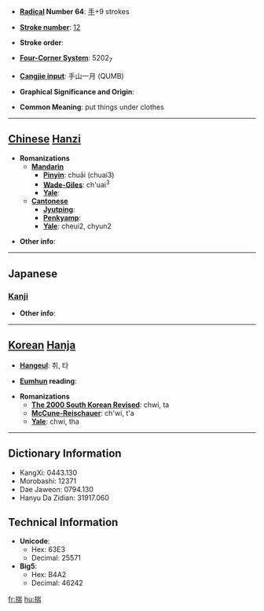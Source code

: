 * '''[[Wiktionary:Chinese radical index| Radical]] Number 64''': [[Wiktionary:Chinese radical index 手|手]]+9 strokes

* '''[[Wiktionary:Chinese total strokes index|Stroke number]]''': [[Wiktionary:Chinese total strokes index 12|12]]

* '''Stroke order''': 

* '''[[Wiktionary:Chinese four corner index|Four-Corner System]]''': 5202<sub>7</sub>

* '''[[Wiktionary:Chinese Cangjie index|Cangjie input]]''': 手山一月 (QUMB)

* '''Graphical Significance and Origin''': 

* '''Common Meaning''': put things under clothes

----

== [[Chinese]] [[Hanzi]] ==

* '''Romanizations'''
** '''[[Mandarin]]'''
*** '''[[Pinyin]]''': chuǎi (chuai3)
*** '''[[Wade-Giles]]''': ch'uai<sup>3</sup>
*** '''[[Yale]]''': 
** '''[[Cantonese]]'''
*** '''[[Jyutping]]''':
*** '''[[Penkyamp]]''': 
*** '''[[Yale]]''': cheui2, chyun2

* '''Other info''': 

----

==Japanese==
===[[Kanji]]===
{{kanji|on readings=[[し]] (shi), [[すい]] (sui), [[たん]] (tan)|kun readings=[[はかる]] (hakaru), [[こころみる]] (kokoromiru), [[さだめる]] (sadameru)}}

* '''Other info''':  

----

== [[Korean]] [[Hanja]] ==

* '''[[Hangeul]]''': 취, 타

* '''[[Eumhun]] reading''': 

* '''Romanizations'''
** '''[[The 2000 South Korean Revised Romanization|The 2000 South Korean Revised]]''': chwi, ta
** '''[[McCune-Reischauer]]''': ch'wi, t'a
** '''[[Yale]]''': chwi, tha

----

== Dictionary Information ==

* KangXi: 0443.130
* Morobashi: 12371
* Dae Jaweon: 0794.130
* Hanyu Da Zidian: 31917.060

== Technical Information ==

* '''Unicode''':
** Hex: 63E3
** Decimal: 25571
* '''Big5''':
** Hex: B4A2
** Decimal: 46242

[[fr:揣]]
[[hu:揣]]